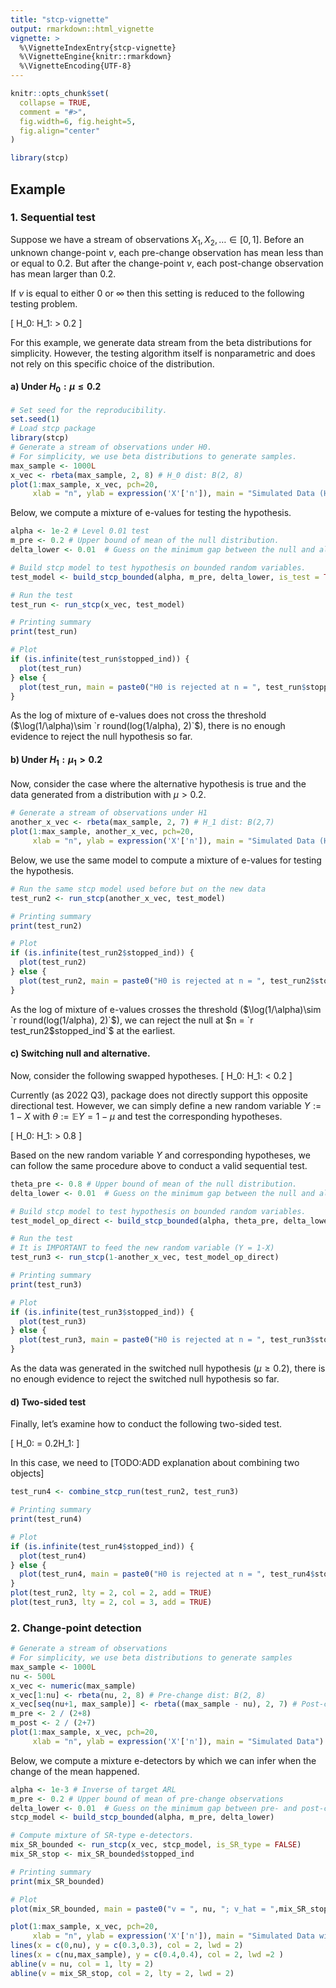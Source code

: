 ```yaml
---
title: "stcp-vignette"
output: rmarkdown::html_vignette
vignette: >
  %\VignetteIndexEntry{stcp-vignette}
  %\VignetteEngine{knitr::rmarkdown}
  %\VignetteEncoding{UTF-8}
---
```


```r
knitr::opts_chunk$set(
  collapse = TRUE,
  comment = "#>",
  fig.width=6, fig.height=5,
  fig.align="center"
)
```

```r
library(stcp)
```


## Example
### 1. Sequential test

Suppose we have a stream of observations $X_1, X_2, \dots \in [0,1]$. Before an unknown change-point $\nu$, each pre-change observation has mean less than or equal to $0.2$. But after the change-point $\nu$, each post-change observation has mean larger than $0.2$.  

If $\nu$ is equal to either $0$ or $\infty$ then this setting is reduced to the following testing problem.

\[
H_0: \mu \leq 0.2~~\text{vs}~~H_1: \mu > 0.2
\]

For this example, we generate data stream from the beta distributions for simplicity.
However, the testing algorithm itself is nonparametric and does not rely on this specific choice of the distribution.

#### a) Under $H_0: \mu \leq 0.2$ 
```r
# Set seed for the reproducibility.
set.seed(1) 
# Load stcp package
library(stcp)
# Generate a stream of observations under H0.
# For simplicity, we use beta distributions to generate samples.
max_sample <- 1000L
x_vec <- rbeta(max_sample, 2, 8) # H_0 dist: B(2, 8)
plot(1:max_sample, x_vec, pch=20, 
     xlab = "n", ylab = expression('X'['n']), main = "Simulated Data (H0)")
```

Below, we compute a mixture of e-values for testing the hypothesis.
```r
alpha <- 1e-2 # Level 0.01 test 
m_pre <- 0.2 # Upper bound of mean of the null distribution.
delta_lower <- 0.01  # Guess on the minimum gap between the null and alternative means

# Build stcp model to test hypothesis on bounded random variables.
test_model <- build_stcp_bounded(alpha, m_pre, delta_lower, is_test = TRUE)

# Run the test
test_run <- run_stcp(x_vec, test_model)

# Printing summary
print(test_run)

# Plot 
if (is.infinite(test_run$stopped_ind)) {
  plot(test_run)
} else {
  plot(test_run, main = paste0("H0 is rejected at n = ", test_run$stopped_ind))
}

```

As the log of mixture of e-values does not cross the threshold ($\log(1/\alpha)\sim `r round(log(1/alpha), 2)`$), 
there is no enough evidence to reject the null hypothesis so far. 


#### b) Under $H_1: \mu_1 > 0.2$ 

Now, consider the case where the alternative hypothesis is true and the data generated from a distribution with $\mu > 0.2$.

```r
# Generate a stream of observations under H1
another_x_vec <- rbeta(max_sample, 2, 7) # H_1 dist: B(2,7)
plot(1:max_sample, another_x_vec, pch=20, 
     xlab = "n", ylab = expression('X'['n']), main = "Simulated Data (H1)")

```

Below, we use the same model to compute a mixture of e-values for testing the hypothesis.
```r
# Run the same stcp model used before but on the new data
test_run2 <- run_stcp(another_x_vec, test_model)

# Printing summary
print(test_run2)

# Plot 
if (is.infinite(test_run2$stopped_ind)) {
  plot(test_run2)
} else {
  plot(test_run2, main = paste0("H0 is rejected at n = ", test_run2$stopped_ind))
}
```

As the log of mixture of e-values crosses the threshold ($\log(1/\alpha)\sim `r round(log(1/alpha), 2)`$), 
we can reject the null at $n = `r test_run2$stopped_ind`$ at the earliest. 


#### c) Switching null and alternative.

Now, consider the following swapped hypotheses.
\[
H_0: \mu \geq 0.2~~\text{vs}~~H_1: \mu < 0.2
\]

Currently (as 2022 Q3), \code{stcp} package does not directly support this opposite directional test.
However, we can simply define a new random variable $Y := 1-X$ with $\theta := \mathbb{E}Y = 1-\mu$ and test the corresponding hypotheses.

\[
H_0: \theta \leq 0.8~~\text{vs}~~H_1: \theta > 0.8
\]

Based on the new random variable $Y$ and corresponding hypotheses, we can follow the same procedure above to conduct a valid sequential test.

```r
theta_pre <- 0.8 # Upper bound of mean of the null distribution.
delta_lower <- 0.01  # Guess on the minimum gap between the null and alternative means

# Build stcp model to test hypothesis on bounded random variables.
test_model_op_direct <- build_stcp_bounded(alpha, theta_pre, delta_lower, is_test = TRUE)

# Run the test
# It is IMPORTANT to feed the new random variable (Y = 1-X)
test_run3 <- run_stcp(1-another_x_vec, test_model_op_direct) 

# Printing summary
print(test_run3)

# Plot 
if (is.infinite(test_run3$stopped_ind)) {
  plot(test_run3)
} else {
  plot(test_run3, main = paste0("H0 is rejected at n = ", test_run3$stopped_ind))
}

```
As the data was generated in the switched null hypothesis ($\mu \geq 0.2$), there is no enough evidence to reject the switched null hypothesis so far. 

#### d) Two-sided test

Finally, let's examine how to conduct the following two-sided test.


\[
H_0: \mu = 0.2~~\text{vs}~~H_1: \mu \neq 0.2
\]

In this case, we need to [TODO:ADD explanation about combining two objects]

```r
test_run4 <- combine_stcp_run(test_run2, test_run3)

# Printing summary
print(test_run4)

# Plot 
if (is.infinite(test_run4$stopped_ind)) {
  plot(test_run4)
} else {
  plot(test_run4, main = paste0("H0 is rejected at n = ", test_run4$stopped_ind))
}
plot(test_run2, lty = 2, col = 2, add = TRUE)
plot(test_run3, lty = 2, col = 3, add = TRUE)
```

### 2. Change-point detection


```r
# Generate a stream of observations
# For simplicity, we use beta distributions to generate samples
max_sample <- 1000L
nu <- 500L
x_vec <- numeric(max_sample)
x_vec[1:nu] <- rbeta(nu, 2, 8) # Pre-change dist: B(2, 8)
x_vec[seq(nu+1, max_sample)] <- rbeta((max_sample - nu), 2, 7) # Post-change dist: B(2, 7)
m_pre <- 2 / (2+8)
m_post <- 2 / (2+7)
plot(1:max_sample, x_vec, pch=20, 
     xlab = "n", ylab = expression('X'['n']), main = "Simulated Data")
```

Below, we compute a mixture e-detectors by which we can infer when the change of the mean happened.
```r
alpha <- 1e-3 # Inverse of target ARL
m_pre <- 0.2 # Upper bound of mean of pre-change observations
delta_lower <- 0.01  # Guess on the minimum gap between pre- and post-change means
stcp_model <- build_stcp_bounded(alpha, m_pre, delta_lower)

# Compute mixture of SR-type e-detectors.
mix_SR_bounded <- run_stcp(x_vec, stcp_model, is_SR_type = FALSE)
mix_SR_stop <- mix_SR_bounded$stopped_ind

# Printing summary
print(mix_SR_bounded)

# Plot 
plot(mix_SR_bounded, main = paste0("v = ", nu, "; v_hat = ",mix_SR_stop))
```


```r
plot(1:max_sample, x_vec, pch=20, 
     xlab = "n", ylab = expression('X'['n']), main = "Simulated Data with the detected CP")
lines(x = c(0,nu), y = c(0.3,0.3), col = 2, lwd = 2)
lines(x = c(nu,max_sample), y = c(0.4,0.4), col = 2, lwd =2 )
abline(v = nu, col = 1, lty = 2)
abline(v = mix_SR_stop, col = 2, lty = 2, lwd = 2)

```

<!--Use this commend to rebuild vignettes devtools::build_vignettes() -->
